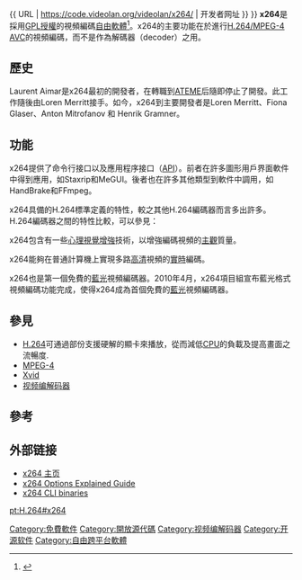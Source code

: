 {{lowercase}}
{{noteTA
|G1=IT
}}
{{Infobox Software
| name = x264
| logo = [[File:X264.png|240px]]
| developer = VideoLAN
| latest_release_version = 3000
| latest_release_date = {{Start date and age|2020|04|11}}
| operating_system = [[跨平臺|跨平臺]]
| genre = [[視頻編解碼器|視頻編解碼器]]
| license = [[GNU通用公共許可證|GNU通用公共許可證]]
| language = 英文
| status = 运行中
| website = {{ URL | https://www.videolan.org/developers/x264.html | 使用者网址 }}{{ URL | https://code.videolan.org/videolan/x264/ | 开发者网址 }}
}}
'''x264'''是採用[[GNU通用公共許可證|GPL授權]]的視頻編碼[[自由軟體|自由軟體]]<ref>{{Cite web |url=http://news.mydrivers.com/1/162/162349.htm |title=x264立功了：免费蓝光视频编码器终于诞生 |access-date=2010-05-29 |archive-date=2017-03-20 |archive-url=https://web.archive.org/web/20170320020923/http://news.mydrivers.com/1/162/162349.htm }}</ref>。x264的主要功能在於進行[[H.264/MPEG-4_AVC|H.264/MPEG-4 AVC]]的視頻編碼，而不是作為解碼器（decoder）之用。

== 歷史 ==
Laurent Aimar是x264最初的開發者，在轉職到[[Ateme|ATEME]]后隨即停止了開發。此工作隨後由Loren Merritt接手。如今，x264到主要開發者是Loren Merritt、Fiona Glaser、Anton Mitrofanov 和 Henrik Gramner。

== 功能 ==

x264提供了命令行接口以及應用程序接口（[[API|API]]）。前者在許多圖形用戶界面軟件中得到應用，如Staxrip和MeGUI。後者也在許多其他類型到軟件中調用，如HandBrake和FFmpeg。

x264具備的H.264標準定義的特性，較之其他H.264編碼器而言多出許多。H.264編碼器之間的特性比較，可以參見：
{{Details|H.264#Software encoder feature comparison}}

x264包含有一些[[心理視覺增強|心理視覺增強]]技術，以增強編碼視頻的[[主觀|主觀]]質量。

x264能夠在普通計算機上實現多路[[高清|高清]]視頻的[[實時|實時]]編碼。

x264也是第一個免費的[[藍光|藍光]]視頻編碼器。2010年4月，x264項目組宣布藍光格式視頻編碼功能完成，使得x264成為首個免費的[[藍光|藍光]]視頻編碼器。

== 參見 ==
{{Portal|自由軟體}}
* [[H.264|H.264]]可通過部份支援硬解的顯卡來播放，從而減低[[中央处理器|CPU]]的負載及提高畫面之流暢度.
* [[MPEG-4|MPEG-4]] 
* [[Xvid|Xvid]] 
* [[视频编解码器|视频编解码器]]

== 參考 ==
<references />

== 外部链接 ==
* [https://www.videolan.org/developers/x264.html x264 主页] {{Wayback|url=https://www.videolan.org/developers/x264.html |date=20220514185948 }}{{en}}
* [https://www.digital-digest.com/articles/x264_options_page1.html x264 Options Explained Guide] {{Wayback|url=https://www.digital-digest.com/articles/x264_options_page1.html |date=20220318020715 }}{{en}}
* [https://download.videolan.org/pub/videolan/x264/binaries/ x264 CLI binaries] {{Wayback|url=https://download.videolan.org/pub/videolan/x264/binaries/ |date=20210513211404 }}{{en}}

{{Compression Software Implementations}}

[[Category:免費軟件|Category:免費軟件]]
[[Category:開放源代碼|Category:開放源代碼]]
[[Category:视频编解码器|Category:视频编解码器]]

[[pt:H.264#x264|pt:H.264#x264]]
[[Category:开源软件|Category:开源软件]] 
[[Category:自由跨平台軟體|Category:自由跨平台軟體]]